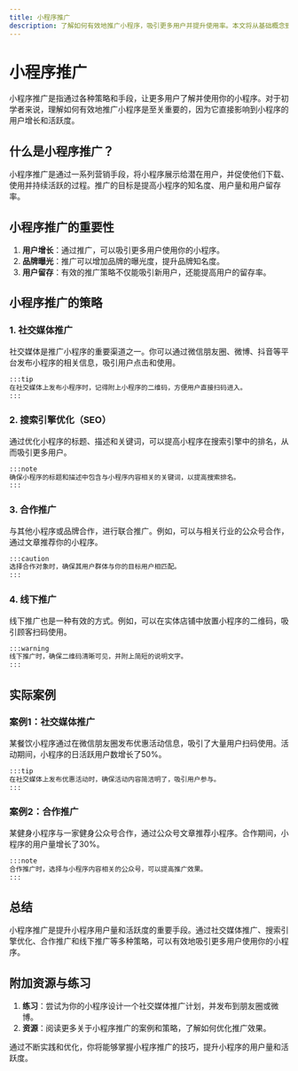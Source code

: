 ```yaml
---
title: 小程序推广
description: 了解如何有效地推广小程序，吸引更多用户并提升使用率。本文将从基础概念到实际案例，逐步讲解小程序推广的策略与技巧。
---
```


# 小程序推广

小程序推广是指通过各种策略和手段，让更多用户了解并使用你的小程序。对于初学者来说，理解如何有效地推广小程序是至关重要的，因为它直接影响到小程序的用户增长和活跃度。

## 什么是小程序推广？

小程序推广是通过一系列营销手段，将小程序展示给潜在用户，并促使他们下载、使用并持续活跃的过程。推广的目标是提高小程序的知名度、用户量和用户留存率。

## 小程序推广的重要性

1. **用户增长**：通过推广，可以吸引更多用户使用你的小程序。
2. **品牌曝光**：推广可以增加品牌的曝光度，提升品牌知名度。
3. **用户留存**：有效的推广策略不仅能吸引新用户，还能提高用户的留存率。

## 小程序推广的策略

### 1. 社交媒体推广

社交媒体是推广小程序的重要渠道之一。你可以通过微信朋友圈、微博、抖音等平台发布小程序的相关信息，吸引用户点击和使用。

```markdown
:::tip
在社交媒体上发布小程序时，记得附上小程序的二维码，方便用户直接扫码进入。
:::
```

### 2. 搜索引擎优化（SEO）

通过优化小程序的标题、描述和关键词，可以提高小程序在搜索引擎中的排名，从而吸引更多用户。

```markdown
:::note
确保小程序的标题和描述中包含与小程序内容相关的关键词，以提高搜索排名。
:::
```

### 3. 合作推广

与其他小程序或品牌合作，进行联合推广。例如，可以与相关行业的公众号合作，通过文章推荐你的小程序。

```markdown
:::caution
选择合作对象时，确保其用户群体与你的目标用户相匹配。
:::
```

### 4. 线下推广

线下推广也是一种有效的方式。例如，可以在实体店铺中放置小程序的二维码，吸引顾客扫码使用。

```markdown
:::warning
线下推广时，确保二维码清晰可见，并附上简短的说明文字。
:::
```

## 实际案例

### 案例1：社交媒体推广

某餐饮小程序通过在微信朋友圈发布优惠活动信息，吸引了大量用户扫码使用。活动期间，小程序的日活跃用户数增长了50%。

```markdown
:::tip
在社交媒体上发布优惠活动时，确保活动内容简洁明了，吸引用户参与。
:::
```

### 案例2：合作推广

某健身小程序与一家健身公众号合作，通过公众号文章推荐小程序。合作期间，小程序的用户量增长了30%。

```markdown
:::note
合作推广时，选择与小程序内容相关的公众号，可以提高推广效果。
:::
```

## 总结

小程序推广是提升小程序用户量和活跃度的重要手段。通过社交媒体推广、搜索引擎优化、合作推广和线下推广等多种策略，可以有效地吸引更多用户使用你的小程序。

## 附加资源与练习

1. **练习**：尝试为你的小程序设计一个社交媒体推广计划，并发布到朋友圈或微博。
2. **资源**：阅读更多关于小程序推广的案例和策略，了解如何优化推广效果。

通过不断实践和优化，你将能够掌握小程序推广的技巧，提升小程序的用户量和活跃度。